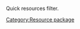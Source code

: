 <noinclude>
Quick resources filter.
[[Category:Resource package]]
</noinclude><includeonly>
{{{info|query title=Resources}}}
{{{for template|Resource query}}}
{{{field|Resource author|hidden}}}
{{{field|Resource type|hidden}}}
{{{field|Resource name|hidden}}}
{{{field|Resource category|hidden}}}
{{{field|Resource keyword|hidden}}}
{{Resource custom lists query|{{:Project:Resource custom lists}}}}
{{{field|Filter|hidden}}}
{{{end template}}}
</includeonly>